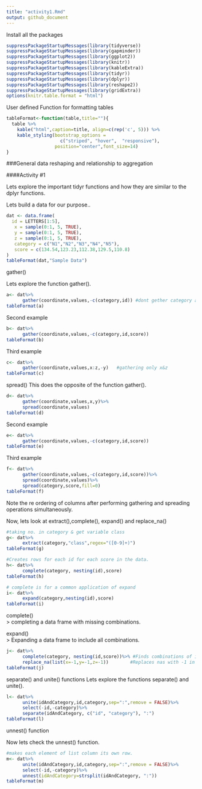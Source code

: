 ```yaml
---
title: "activity1.Rmd"
output: github_document
---
```


Install all the packages

```r
suppressPackageStartupMessages(library(tidyverse))
suppressPackageStartupMessages(library(gapminder))
suppressPackageStartupMessages(library(ggplot2))
suppressPackageStartupMessages(library(knitr))
suppressPackageStartupMessages(library(kableExtra))
suppressPackageStartupMessages(library(tidyr))
suppressPackageStartupMessages(library(dplyr))
suppressPackageStartupMessages(library(reshape2))
suppressPackageStartupMessages(library(gridExtra))
options(knitr.table.format = "html")
```

User defined Function for formatting tables
```r
tableFormat<-function(table,title=""){
  table %>%      
    kable("html",caption=title, align=c(rep('c', 5))) %>%
    kable_styling(bootstrap_options = 
                    c("striped", "hover",  "responsive"),
                  position="center",font_size=14)
}

```

###General data reshaping and relationship to aggregation

####Activity #1 

Lets explore the important tidyr functions and how they are similar to the dplyr functions.

Lets build a data for our purpose.. 
```r
dat <- data.frame(
  id = LETTERS[1:5],
   x = sample(0:1, 5, TRUE),
   y = sample(0:1, 5, TRUE),
   z = sample(0:1, 5, TRUE),
   category = c("N1","N2","N3","N4","N5"),
   score = c(134.54,123.23,112.38,129.5,110.8)
)
tableFormat(dat,"Sample Data")
```


gather()

Lets explore the function gather().

```r
a<- dat%>%
      gather(coordinate,values,-c(category,id)) #dont gether category and id
tableFormat(a)
```

Second example 

```r
b<- dat%>%
      gather(coordinate,values,-c(category,id,score))
tableFormat(b)
```

Third example 


```r
c<- dat%>%
      gather(coordinate,values,x:z,-y)   #gathering only x&z
tableFormat(c)
```

spread()
This does the opposite of the function gather().

```r
d<- dat%>%
      gather(coordinate,values,x,y)%>%
      spread(coordinate,values)
tableFormat(d)
```

Second example 


```r
e<- dat%>%
      gather(coordinate,values,-c(category,id,score))
tableFormat(e)
```

Third example 


```r
f<- dat%>%
      gather(coordinate,values,-c(category,id,score))%>%
      spread(coordinate,values)%>%
      spread(category,score,fill=0)
tableFormat(f)
```

Note the re ordering of columns after performing gathering and spreading operations simultaneously.

Now, lets look at extract(),complete(), expand() and replace_na()

```r
#taking no. in category & get variable class
g<- dat%>%
      extract(category,"class",regex="([0-9]+)")
tableFormat(g)  
```

```r
#Creates rows for each id for each score in the data.
h<- dat%>%
      complete(category, nesting(id),score)
tableFormat(h)  
```

```r
# complete is for a common application of expand
i<- dat%>%
      expand(category,nesting(id),score)
tableFormat(i) 
```

complete()   
> completing a data frame with missing combinations.

expand()  
> Expanding a data frame to include all combinations.

```r

j<- dat%>%
      complete(category, nesting(id,score))%>% #Finds combinations of id & score
      replace_na(list(x=-1,y=-1,z=-1))        #Replaces nas with -1 in x,y,z.
tableFormat(j) 
```

separate() and unite() functions
Lets explore the functions separate() and unite().

```r
l<- dat%>%
      unite(idAndCategory,id,category,sep=":",remove = FALSE)%>%
      select(-id,-category)%>%
      separate(idAndCategory, c("id", "category"), ":")
tableFormat(l)  
```

unnest() function

Now lets check the unnest() function.

```r
#makes each element of list column its own row.
m<- dat%>%
      unite(idAndCategory,id,category,sep=":",remove = FALSE)%>%
      select(-id,-category)%>%
      unnest(idAndCategory=strsplit(idAndCategory, ":"))
tableFormat(m)   
```

